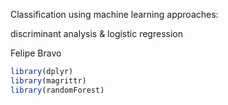 Classification using machine learning approaches: 

discriminant analysis & logistic regression 

Felipe Bravo

```r

library(dplyr)
library(magrittr)
library(randomForest)
```
